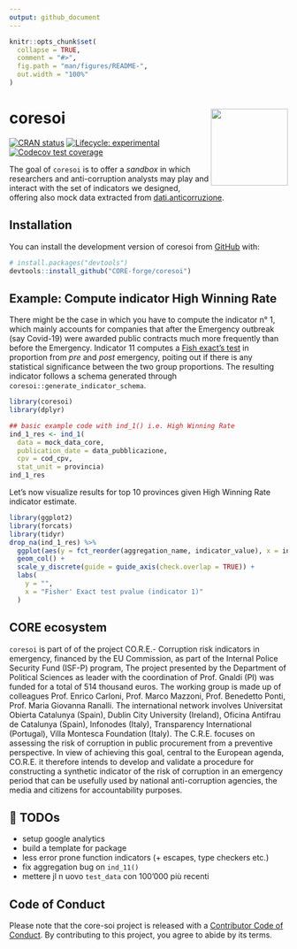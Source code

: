 ```yaml
---
output: github_document
---
```


<!-- README.md is generated from README.Rmd. Please edit that file -->

```r
knitr::opts_chunk$set(
  collapse = TRUE,
  comment = "#>",
  fig.path = "man/figures/README-",
  out.width = "100%"
)
```

# coresoi <img src="man/figures/logo.png" align="right" height="139" />

<!-- badges: start -->
[![CRAN status](https://www.r-pkg.org/badges/version/core-soi)](https://CRAN.R-project.org/package=core-soi)
[![Lifecycle: experimental](https://img.shields.io/badge/lifecycle-experimental-orange.svg)](https://lifecycle.r-lib.org/articles/stages.html#experimental)
[![Codecov test coverage](https://codecov.io/gh/CORE-forge/core-soi/branch/main/graph/badge.svg)](https://app.codecov.io/gh/CORE-forge/core-soi?branch=main)
<!-- badges: end -->

The goal of `coresoi` is to offer a _sandbox_ in which researchers and anti-corruption analysts may play and interact with the set of indicators we designed, offering also mock data extracted from [dati.anticorruzione](https://dati.anticorruzione.it/index.html#/home).

## Installation

You can install the development version of coresoi from [GitHub](https://github.com/) with:

``` r
# install.packages("devtools")
devtools::install_github("CORE-forge/coresoi")
```

## Example: Compute indicator High Winning Rate 

There might be the case in which you have to compute the indicator n° 1, which mainly accounts for companies that after the Emergency outbreak (say Covid-19) were awarded public contracts much more frequently than before the Emergency. Indicator 11 computes a [Fish exact's test](https://en.wikipedia.org/wiki/Fisher%27s_exact_test) in proportion from _pre_ and _post_ emergency, poiting out if there is any statistical significance between the two group proportions.
The resulting indicator follows a schema generated through `coresoi::generate_indicator_schema`.

```r
library(coresoi)
library(dplyr)

## basic example code with ind_1() i.e. High Winning Rate
ind_1_res <- ind_1(
  data = mock_data_core, 
  publication_date = data_pubblicazione, 
  cpv = cod_cpv, 
  stat_unit = provincia)
ind_1_res
```

Let's now visualize results for top 10 provinces given High Winning Rate  indicator estimate.

```r
library(ggplot2)
library(forcats)
library(tidyr)
drop_na(ind_1_res) %>% 
  ggplot(aes(y = fct_reorder(aggregation_name, indicator_value), x = indicator_value)) +
  geom_col() +
  scale_y_discrete(guide = guide_axis(check.overlap = TRUE)) +
  labs(
    y = "",
    x = "Fisher' Exact test pvalue (indicator 1)"
  )

```


## CORE ecosystem

`coresoi` is part of of the project CO.R.E.- Corruption risk indicators in emergency, financed by the EU Commission, as part of the Internal Police Security Fund (ISF-P) program,
The project presented by the Department of Political Sciences as leader with the coordination of Prof. Gnaldi (PI) was funded for a total of 514 thousand euros. The working group is made up of colleagues Prof. Enrico Carloni, Prof. Marco Mazzoni, Prof. Benedetto Ponti, Prof. Maria Giovanna Ranalli. The international network involves Universitat Obierta Catalunya (Spain), Dublin City University (Ireland), Oficina Antifrau de Catalunya (Spain), Infonodes (Italy), Transparency International (Portugal), Villa Montesca Foundation (Italy).
The C.R.E. focuses on assessing the risk of corruption in public procurement from a preventive perspective. In view of achieving this goal, central to the European agenda, CO.R.E. it therefore intends to develop and validate a procedure for constructing a synthetic indicator of the risk of corruption in an emergency period that can be usefully used by national anti-corruption agencies, the media and citizens for accountability purposes.


## 📝 TODOs

- setup google analytics
- build a template for package
- less error prone function indicators (+ escapes, type checkers etc.)
- fix aggregation bug on `ind_11()`
- mettere jl n uovo `test_data` con 100'000 più recenti


## Code of Conduct

Please note that the core-soi project is released with a [Contributor Code of Conduct](https://contributor-covenant.org/version/2/1/CODE_OF_CONDUCT.html). By contributing to this project, you agree to abide by its terms.
